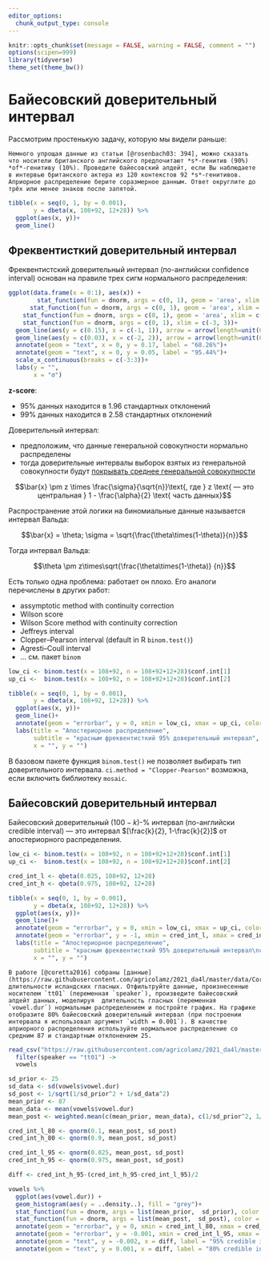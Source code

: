 ```yaml
---
editor_options: 
  chunk_output_type: console
---
```


```r
knitr::opts_chunk$set(message = FALSE, warning = FALSE, comment = "")
options(scipen=999)
library(tidyverse)
theme_set(theme_bw())
```

# Байесовский доверительный интервал
Рассмотрим простенькую задачу, которую мы видели раньше:

```block
Немного упрощая данные из статьи [@rosenbach03: 394], можно сказать что носители британского английского предпочитают *s*-генитив (90%) *of*-генитиву (10%). Проведите байесовский апдейт, если Вы наблюдаете в интервью британского актера из 120 контекстов 92 *s*-генитивов. Априорное распределение берите соразмерное данным. Ответ округлите до трёх или менее знаков после запятой.
```

```r
tibble(x = seq(0, 1, by = 0.001),
       y = dbeta(x, 108+92, 12+28)) %>% 
  ggplot(aes(x, y))+
  geom_line()
```

## Фреквентисткий доверительный интервал
Фреквентистский доверительный интервал (по-английски confidence interval) основан на правиле трех сигм нормального распределения:

```r
ggplot(data.frame(x = 0:1), aes(x)) + 
        stat_function(fun = dnorm, args = c(0, 1), geom = 'area', xlim = c(-3, 3), fill = 'deepskyblue4') + 
      stat_function(fun = dnorm, args = c(0, 1), geom = 'area', xlim = c(-2, 2), fill = 'cadetblue') + 
    stat_function(fun = dnorm, args = c(0, 1), geom = 'area', xlim = c(-1, 1), fill = 'lightblue') + 
    stat_function(fun = dnorm, args = c(0, 1), xlim = c(-3, 3))+
  geom_line(aes(y = c(0.15), x = c(-1, 1)), arrow = arrow(length=unit(0.2,"cm"), ends="both", type = "closed"))+
  geom_line(aes(y = c(0.03), x = c(-2, 2)), arrow = arrow(length=unit(0.2,"cm"), ends="both", type = "closed"))+
  annotate(geom = "text", x = 0, y = 0.17, label = "68.26%")+
  annotate(geom = "text", x = 0, y = 0.05, label = "95.44%")+
  scale_x_continuous(breaks = c(-3:3))+
  labs(y = "",
       x = "σ")
```

**z-score**:

* 95% данных находится в 1.96 стандартных отклонений
* 99% данных находится в 2.58 стандартных отклонений

Доверительный интервал:

* предположим, что данные генеральной совокупности нормально распределены
* тогда доверительные интервалы выборок взятых из генеральной совокупности будут [покрывать среднее генеральной совокупности](https://rpsychologist.com/d3/CI/)

$$\bar{x} \pm z \times \frac{\sigma}{\sqrt{n}}\text{, где } z \text{ — это центральная } 1 - \frac{\alpha}{2} \text{ часть данных}$$

Распространение этой логики на биномиальные данные называется интервал Вальда:

$$\bar{x} = \theta; \sigma = \sqrt{\frac{\theta\times(1-\theta)}{n}}$$

Тогда интервал Вальда:

$$\theta \pm  z\times\sqrt{\frac{\theta\times(1-\theta)} {n}}$$

Есть только одна проблема: работает он плохо. Его аналоги перечислены в других работ:

* assymptotic method with continuity correction
* Wilson score
* Wilson Score method with continuity correction
* Jeffreys interval
* Clopper–Pearson interval (default in R `binom.test()`)
* Agresti–Coull interval
* ... см. пакет `binom`

```r
low_ci <- binom.test(x = 108+92, n = 108+92+12+28)$conf.int[1]
up_ci <-  binom.test(x = 108+92, n = 108+92+12+28)$conf.int[2]

tibble(x = seq(0, 1, by = 0.001),
       y = dbeta(x, 108+92, 12+28)) %>% 
  ggplot(aes(x, y))+
  geom_line()+
  annotate(geom = "errorbar", y = 0, xmin = low_ci, xmax = up_ci, color = "red")+
  labs(title = "Апостериорное распределение",
       subtitle = "красным фреквентисткий 95% доверительный интервал",
       x = "", y = "")
```

В базовом пакете функция `binom.test()` не позволяет выбирать тип доверительного интервала. `ci.method = "Clopper-Pearson"` возможна, если включить библиотеку `mosaic`. 

## Байесовский доверительный интервал
Байесовский доверительный $(100-k)$-% интервал (по-английски credible interval) --- это интервал $[\frac{k}{2}, 1-\frac{k}{2}]$ от апостериорного распределения.

```r
low_ci <- binom.test(x = 108+92, n = 108+92+12+28)$conf.int[1]
up_ci <-  binom.test(x = 108+92, n = 108+92+12+28)$conf.int[2]

cred_int_l <- qbeta(0.025, 108+92, 12+28)
cred_int_h <- qbeta(0.975, 108+92, 12+28)

tibble(x = seq(0, 1, by = 0.001),
       y = dbeta(x, 108+92, 12+28)) %>% 
  ggplot(aes(x, y))+
  geom_line()+
  annotate(geom = "errorbar", y = 0, xmin = low_ci, xmax = up_ci, color = "red")+
  annotate(geom = "errorbar", y = -1, xmin = cred_int_l, xmax = cred_int_h, color = "lightblue")+
  labs(title = "Апостериорное распределение",
       subtitle = "красным фреквентисткий 95% доверительный интервал\nсиним байесовский 95% доверительный интервал",
       x = "", y = "")
```

```block
В работе [@coretta2016] собраны [данные](https://raw.githubusercontent.com/agricolamz/2021_da4l/master/data/Coretta_2017_icelandic.csv) длительности исландских гласных. Отфильтруйте данные, произнесенные носителем `tt01` (переменная `speaker`), произведите байесовский апдейт данных, моделируя  длительность гласных (переменная `vowel.dur`) нормальным распределением и постройте график. На графике отобразите 80% байесовский доверительный интервал (при построении интервала я использовал аргумент `width = 0.001`). В качестве априорного распределения используйте нормальное распределение со средним 87 и стандартным отклонением 25. 
```

```r
read_csv("https://raw.githubusercontent.com/agricolamz/2021_da4l/master/data/Coretta_2017_icelandic.csv") %>% 
  filter(speaker == "tt01") ->
  vowels

sd_prior <- 25
sd_data <- sd(vowels$vowel.dur)
sd_post <- 1/sqrt(1/sd_prior^2 + 1/sd_data^2)
mean_prior <- 87
mean_data <- mean(vowels$vowel.dur)
mean_post <- weighted.mean(c(mean_prior, mean_data), c(1/sd_prior^2, 1/sd_data^2))

cred_int_l_80 <- qnorm(0.1, mean_post, sd_post)
cred_int_h_80 <- qnorm(0.9, mean_post, sd_post)

cred_int_l_95 <- qnorm(0.025, mean_post, sd_post)
cred_int_h_95 <- qnorm(0.975, mean_post, sd_post)

diff <- cred_int_h_95-(cred_int_h_95-cred_int_l_95)/2

vowels %>% 
  ggplot(aes(vowel.dur)) +
  geom_histogram(aes(y = ..density..), fill = "grey")+
  stat_function(fun = dnorm, args = list(mean_prior,  sd_prior), color = "lightblue")+
  stat_function(fun = dnorm, args = list(mean_post,  sd_post), color = "red")+
  annotate(geom = "errorbar", y = 0, xmin = cred_int_l_80, xmax = cred_int_h_80, width = 0.001, size = 2)+
  annotate(geom = "errorbar", y = -0.001, xmin = cred_int_l_95, xmax = cred_int_h_95, width = 0.001, size = 2)+
  annotate(geom = "text", y = -0.002, x = diff, label = "95% credible interval")+
  annotate(geom = "text", y = 0.001, x = diff, label = "80% credible interval")
```
